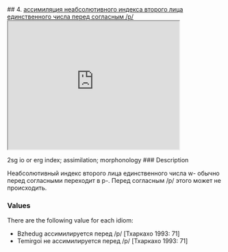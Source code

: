 ## 4. <a href =  'https://agricolamz.github.io/The_Circassian_Isoglosses_Database/4.html'>ассимиляция неабсолютивного индекса второго лица единственного числа перед согласным /p/</a><div class='box'><iframe src='https://agricolamz.github.io/The_Circassian_Isoglosses_Database/4.html' width = '400px' height = '300px'></iframe></div>2sg io or erg index; assimilation; morphonology
### Description

Неабсолютивный индекс второго лица единственного числа w- обычно перед согласными переходит в p-. Перед согласным /p/ этого может не происходить.

### Values
There are the following value for each idiom:

* Bzhedug  ассимилируется перед /p/ [Тхаркахо 1993: 71] 
* Temirgoi  не ассимилируется перед /p/ [Тхаркахо 1993: 71] 

